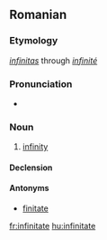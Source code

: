 ==Romanian==

===Etymology===
{{etyl|la|ro}} ''[[infinitas]]'' through {{etyl|fr|ro}} ''[[infinité]]''

===Pronunciation===
* {{IPA|[in.fi.niˈta.te]|lang=ro}}

===Noun===
{{ro-noun|f|infinităţi}}

# [[infinity]]

====Declension====
{{ro-noun-f|pl=infinităţi|def=infinitatea}}

====Antonyms====
* [[finitate]]

[[fr:infinitate]]
[[hu:infinitate]]